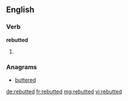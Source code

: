 ==English==

===Verb===
'''rebutted'''

# {{past of|[[rebut]]}}

===Anagrams===
* [[buttered#English|buttered]]

[[de:rebutted]]
[[fr:rebutted]]
[[mg:rebutted]]
[[vi:rebutted]]